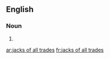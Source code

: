 ==English==

===Noun===
{{head|en}}

# {{plural of|jack of all trades|lang=en}}

[[ar:jacks of all trades]]
[[fr:jacks of all trades]]